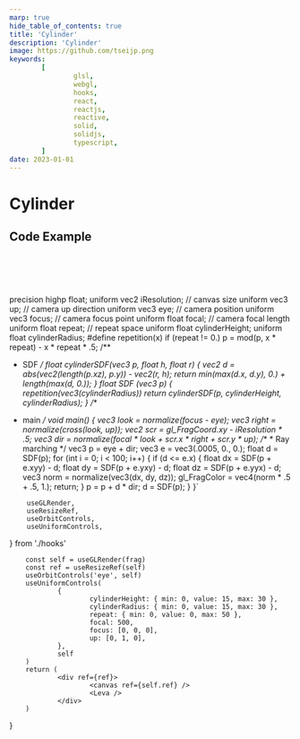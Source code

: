 ```yaml
---
marp: true
hide_table_of_contents: true
title: 'Cylinder'
description: 'Cylinder'
image: https://github.com/tseijp.png
keywords:
        [
                glsl,
                webgl,
                hooks,
                react,
                reactjs,
                reactive,
                solid,
                solidjs,
                typescript,
        ]
date: 2023-01-01
---
```


# Cylinder

<Canvas />

## Code Example

```cpp
float cylinderSDF(vec3 p, float h, float r) {
        vec2 d = abs(vec2(length(p.xz), p.y)) - vec2(r, h);
        return min(max(d.x, d.y), 0.) + length(max(d, 0.));
}
```

precision highp float;
uniform vec2 iResolution; // canvas size
uniform vec3 up;          // camera up direction
uniform vec3 eye;         // camera position
uniform vec3 focus;       // camera focus point
uniform float focal;      // camera focal length
uniform float repeat;     // repeat space
uniform float cylinderHeight;
uniform float cylinderRadius;
#define repetition(x) if (repeat != 0.) p = mod(p, x * repeat) - x * repeat * .5;
/**
 * SDF
 */
float cylinderSDF(vec3 p, float h, float r) {
        vec2 d = abs(vec2(length(p.xz), p.y)) - vec2(r, h);
        return min(max(d.x, d.y), 0.) + length(max(d, 0.));
}
float SDF (vec3 p) {
        repetition(vec3(cylinderRadius))
        return cylinderSDF(p, cylinderHeight, cylinderRadius);
}
/**
 * main
 */
void main() {
        vec3 look = normalize(focus - eye);
        vec3 right = normalize(cross(look, up));
        vec2 scr = gl_FragCoord.xy - iResolution * .5;
        vec3 dir = normalize(focal * look + scr.x * right + scr.y * up);
        /**
         * Ray marching
         */
        vec3 p = eye + dir;
        vec3 e = vec3(.0005, 0., 0.);
        float d = SDF(p);
        for (int i = 0; i < 100; i++) {
                if (d <= e.x) {
                        float dx = SDF(p + e.xyy) - d;
                        float dy = SDF(p + e.yxy) - d;
                        float dz = SDF(p + e.yyx) - d;
                        vec3 norm = normalize(vec3(dx, dy, dz));
                        gl_FragColor = vec4(norm * .5 + .5, 1.);
                        return;
                }
                p = p + d * dir;
                d = SDF(p);
        }
}`

        useGLRender,
        useResizeRef,
        useOrbitControls,
        useUniformControls,
} from './hooks'

        const self = useGLRender(frag)
        const ref = useResizeRef(self)
        useOrbitControls('eye', self)
        useUniformControls(
                {
                        cylinderHeight: { min: 0, value: 15, max: 30 },
                        cylinderRadius: { min: 0, value: 15, max: 30 },
                        repeat: { min: 0, value: 0, max: 50 },
                        focal: 500,
                        focus: [0, 0, 0],
                        up: [0, 1, 0],
                },
                self
        )
        return (
                <div ref={ref}>
                        <canvas ref={self.ref} />
                        <Leva />
                </div>
        )
}
